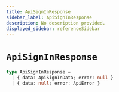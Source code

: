 ```yaml
---
title: ApiSignInResponse
sidebar_label: ApiSignInResponse
description: No description provided.
displayed_sidebar: referenceSidebar
---
```


# `ApiSignInResponse`

```ts
type ApiSignInResponse =
  | { data: ApiSignInData; error: null }
  | { data: null; error: ApiError }
```

